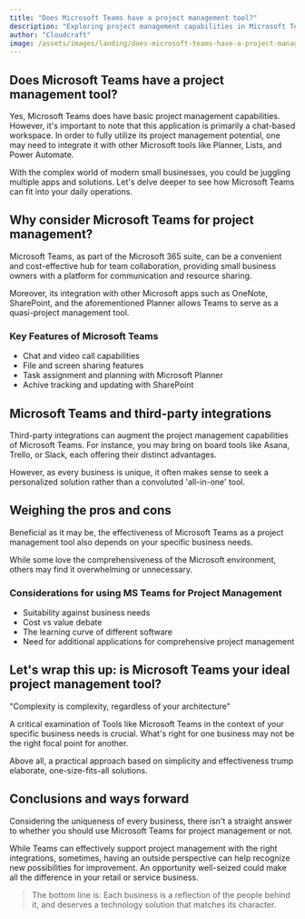 ```yaml
---
title: "Does Microsoft Teams have a project management tool?"
description: "Exploring project management capabilities in Microsoft Teams"
author: "Cloudcraft"
image: /assets/images/landing/does-microsoft-teams-have-a-project-management-tool.jpg
---
```


## Does Microsoft Teams have a project management tool?

Yes, Microsoft Teams does have basic project management capabilities. However, it's important to note that this application is primarily a chat-based workspace. In order to fully utilize its project management potential, one may need to integrate it with other Microsoft tools like Planner, Lists, and Power Automate.

With the complex world of modern small businesses, you could be juggling multiple apps and solutions. Let's delve deeper to see how Microsoft Teams can fit into your daily operations.

<ServicesBlurb />

## Why consider Microsoft Teams for project management?

Microsoft Teams, as part of the Microsoft 365 suite, can be a convenient and cost-effective hub for team collaboration, providing small business owners with a platform for communication and resource sharing. 

Moreover, its integration with other Microsoft apps such as OneNote, SharePoint, and the aforementioned Planner allows Teams to serve as a quasi-project management tool.

### Key Features of Microsoft Teams

 * Chat and video call capabilities
 * File and screen sharing features
 * Task assignment and planning with Microsoft Planner
 * Achive tracking and updating with SharePoint 

## Microsoft Teams and third-party integrations

Third-party integrations can augment the project management capabilities of Microsoft Teams. For instance, you may bring on board tools like Asana, Trello, or Slack, each offering their distinct advantages.

However, as every business is unique, it often makes sense to seek a personalized solution rather than a convoluted 'all-in-one' tool.

## Weighing the pros and cons

Beneficial as it may be, the effectiveness of Microsoft Teams as a project management tool also depends on your specific business needs.

While some love the comprehensiveness of the Microsoft environment, others may find it overwhelming or unnecessary.

### Considerations for using MS Teams for Project Management

 * Suitability against business needs
 * Cost vs value debate
 * The learning curve of different software
 * Need for additional applications for comprehensive project management

<GetStartedBlurb />

## Let's wrap this up: is Microsoft Teams your ideal project management tool?

<quoteblock> "Complexity is complexity, regardless of your architecture" </quoteblock>

A critical examination of Tools like Microsoft Teams in the context of your specific business needs is crucial. What's right for one business may not be the right focal point for another.

Above all, a practical approach based on simplicity and effectiveness trump elaborate, one-size-fits-all solutions.

## Conclusions and ways forward

Considering the uniqueness of every business, there isn't a straight answer to whether you should use Microsoft Teams for project management or not.

While Teams can effectively support project management with the right integrations, sometimes, having an outside perspective can help recognize new possibilities for improvement. An opportunity well-seized could make all the difference in your retail or service business.

>The bottom line is: Each business is a reflection of the people behind it, and deserves a technology solution that matches its character.